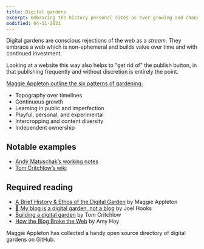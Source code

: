 ```yaml
---
title: Digital gardens
excerpt: Embracing the history personal sites as ever growing and changing collections rather than static documents. 
modified: 04-11-2021
---
```


Digital gardens are conscious rejections of the web as a _stream_. They embrace a web which is non-ephemeral and builds value over time and with continued investment. 

Looking at a website this way also helps to "get rid of" the publish button, in that publishing frequently and without discretion is entirely the point.

[Maggie Appleton outline the six patterns of gardening:](https://maggieappleton.com/garden-history)

- Topography over timelines
- Continuous growth
- Learning in public and imperfection
- Playful, personal, and experimental
- Intercropping and content diversity
- Independent ownership

## Notable examples

- [Andy Matuschak’s working notes](https://notes.andymatuschak.org/About_these_notes)
- [Tom Critchlow’s wiki](https://tomcritchlow.com/wiki/)

## Required reading

- [A Brief History & Ethos of the Digital Garden](https://maggieappleton.com/garden-history) by Maggie Appleton
- [🌱 My blog is a digital garden, not a blog](https://joelhooks.com/digital-garden) by Joel Hooks
- [Building a digital garden](https://tomcritchlow.com/2019/02/17/building-digital-garden/) by Tom Critchlow
- [How the Blog Broke the Web](https://stackingthebricks.com/how-blogs-broke-the-web/) by Amy Hoy

<Callout>Maggie Appleton has collected <Link to="https://github.com/MaggieAppleton/digital-gardeners#digital-garden-directory">a handy open source directory of digital gardens</Link> on GitHub.</Callout>